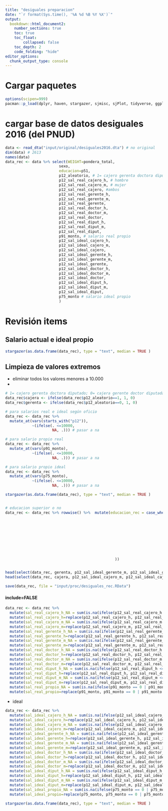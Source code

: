 ```yaml
---
title: "desiguales preparacion"
date: "`r format(Sys.time(), '%A %d %B %Y %X')`"
output:
  bookdown::html_document2:
    number_sections: true
    toc: true
    toc_float:
        collapsed: false
    toc_depth: 2
    code_folding: "hide"
editor_options:
  chunk_output_type: console
---
```


# Cargar paquetes

```r
options(scipen=999)
pacman::p_load(dplyr, haven, stargazer, sjmisc, sjPlot, tidyverse, ggplot2)
```

# cargar base de datos desiguales 2016 (del PNUD)

```r
data <- read_dta("input/original/desiguales2016.dta") # no original
dim(data) # 2613
names(data)
data_rec <- data %>% select(WEIGHT=pondera_total,
                        sexo,
                        educacion=p51,
                        p12_aleatorio, # 1= cajero gerenta doctora diputado; 0= cajera gerente doctor diputada
                        p12_sal_real_cajero_h, # hombre
                        p12_sal_real_cajero_m, # mujer
                        p12_sal_real_cajero, #ambos
                        p12_sal_real_gerente_h,
                        p12_sal_real_gerente_m,
                        p12_sal_real_gerente,
                        p12_sal_real_doctor_h,
                        p12_sal_real_doctor_m,
                        p12_sal_real_doctor,
                        p12_sal_real_diput_h,
                        p12_sal_real_diput_m,
                        p12_sal_real_diput,
                        p91_monto, # salario real propio
                        p12_sal_ideal_cajero_h,
                        p12_sal_ideal_cajero_m,
                        p12_sal_ideal_cajero,
                        p12_sal_ideal_gerente_h,
                        p12_sal_ideal_gerente_m,
                        p12_sal_ideal_gerente,
                        p12_sal_ideal_doctor_h,
                        p12_sal_ideal_doctor_m,
                        p12_sal_ideal_doctor,
                        p12_sal_ideal_diput_h,
                        p12_sal_ideal_diput_m,
                        p12_sal_ideal_diput,
                        p75_monto # salario ideal propio
                        )

```

# Revisión items

## Salario actual e ideal propio
```r
stargazer(as.data.frame(data_rec), type = "text", median = TRUE )
```

## Limpieza de valores extremos

- eliminar todos los valores menores a 10.000
- 

```r
# 1= cajero gerenta doctora diputado; 0= cajera gerente doctor diputada
data_rec$cajera <- ifelse(data_rec$p12_aleatorio==1, 1, 0)
data_rec$gerenta <- ifelse(data_rec$p12_aleatorio==0, 1, 0)

# para salarios real e ideal según oficio
data_rec <- data_rec %>% 
  mutate_at(vars(starts_with("p12")),
            ~(ifelse(. <=10000, 
                     NA, .))) # pasar a na

# para salario propio real
data_rec <- data_rec %>% 
  mutate_at(vars(p91_monto),
            ~(ifelse(. <=10000, 
                     NA, .))) # pasar a na

# para salario propio ideal
data_rec <- data_rec %>% 
  mutate_at(vars(p75_monto),
            ~(ifelse(. <=10000, 
                     NA, .))) # pasar a na

stargazer(as.data.frame(data_rec), type = "text", median = TRUE )


# educacion superior o no
data_rec <- data_rec %>% rowwise() %>%  mutate(educacion_rec = case_when(educacion==1~0,
                                                                         educacion==2~0,
                                                                         educacion==3~0,
                                                                         educacion==4~0,
                                                                         educacion==5~0,
                                                                         educacion==6~0,
                                                                         educacion==7~1,
                                                                         educacion==8~1,
                                                                         educacion==9~1,
                                                                         TRUE~NA
                                                 ))


head(select(data_rec, gerenta, p12_sal_ideal_gerente_m, p12_sal_ideal_gerente_h, p12_sal_real_gerente_m, p12_sal_real_gerente_h))
head(select(data_rec, cajera, p12_sal_ideal_cajero_m, p12_sal_ideal_cajero_h, p12_sal_real_cajero_m, p12_sal_real_cajero_h))

```


```r
save(data_rec, file = "input/proc/desiguales_rec.RData")
```



#### include=FALSE

```r
data_rec <- data_rec %>%
  mutate(sal_real_cajero_h_NA = sum(is.na(ifelse(p12_sal_real_cajero_h <= 2500000 | p12_sal_real_cajero_h==0, NA, p12_sal_real_cajero_h))) - sum(is.na(p12_sal_real_cajero_h))) %>%
  mutate(sal_real_cajero_h=replace(p12_sal_real_cajero_h, p12_sal_real_cajero_h >= 2500000 | p12_sal_real_cajero_h==0, NA)) %>%
  mutate(sal_real_cajero_m_NA = sum(is.na(ifelse(p12_sal_real_cajero_m <= 2500000 | p12_sal_real_cajero_m==0, NA, p12_sal_real_cajero_m))) - sum(is.na(p12_sal_real_cajero_h))) %>%
  mutate(sal_real_cajero_m=replace(p12_sal_real_cajero_m, p12_sal_real_cajero_m >= 2500000 | p12_sal_real_cajero_m==0, NA)) %>% 
  mutate(sal_real_gerente_h_NA = sum(is.na(ifelse(p12_sal_real_gerente_h <= 35000000 | p12_sal_real_gerente_h==0, NA, p12_sal_real_gerente_h))) - sum(is.na(p12_sal_real_gerente_h))) %>%
  mutate(sal_real_gerente_h=replace(p12_sal_real_gerente_h, p12_sal_real_gerente_h >= 35000000 | p12_sal_real_gerente_h==0, NA)) %>% 
  mutate(sal_real_gerente_m_NA = sum(is.na(ifelse(p12_sal_real_gerente_m <= 35000000 | p12_sal_real_gerente_m==0, NA, p12_sal_real_gerente_m))) - sum(is.na(p12_sal_real_gerente_m))) %>%
  mutate(sal_real_gerente_m=replace(p12_sal_real_gerente_m, p12_sal_real_gerente_m >= 35000000 | p12_sal_real_gerente_m==0, NA))%>% 
  mutate(sal_real_doctor_h_NA = sum(is.na(ifelse(p12_sal_real_doctor_h <= 24000000 | p12_sal_real_doctor_h==0, NA, p12_sal_real_doctor_h))) - sum(is.na(p12_sal_real_doctor_h))) %>%
  mutate(sal_real_doctor_h=replace(p12_sal_real_doctor_h, p12_sal_real_doctor_h >= 24000000 | p12_sal_real_doctor_h==0, NA)) %>% 
  mutate(sal_real_doctor_m_NA = sum(is.na(ifelse(p12_sal_real_doctor_m <= 24000000 | p12_sal_real_doctor_m==0, NA, p12_sal_real_doctor_m))) - sum(is.na(p12_sal_real_doctor_m))) %>%
  mutate(sal_real_doctor_m=replace(p12_sal_real_doctor_m, p12_sal_real_doctor_m >= 24000000 | p12_sal_real_doctor_m==0, NA))%>% 
  mutate(sal_real_diput_h_NA = sum(is.na(ifelse(p12_sal_real_diput_h <= 22000000 | p12_sal_real_diput_h==0, NA, p12_sal_real_diput_h))) - sum(is.na(p12_sal_real_diput_h))) %>%
  mutate(sal_real_diput_h=replace(p12_sal_real_diput_h, p12_sal_real_diput_h >= 22000000 | p12_sal_real_diput_h==0, NA)) %>% 
  mutate(sal_real_diput_m_NA = sum(is.na(ifelse(p12_sal_real_diput_m <= 22000000 | p12_sal_real_diput_m==0, NA, p12_sal_real_diput_m))) - sum(is.na(p12_sal_real_diput_m))) %>%
  mutate(sal_real_diput_m=replace(p12_sal_real_diput_m, p12_sal_real_diput_m >= 22000000 | p12_sal_real_diput_m==0, NA)) %>% 
  mutate(sal_real_propio_NA = sum(is.na(ifelse(p91_monto == 0 | p91_monto == 88 | p91_monto==99, NA, p91_monto))) - sum(is.na(p91_monto))) %>% 
  mutate(sal_real_propio=replace(p91_monto, p91_monto == 0 | p91_monto == 88 | p91_monto==99, NA))
```

* ideal
```r
data_rec <- data_rec %>%
  mutate(sal_ideal_cajero_h_NA = sum(is.na(ifelse(p12_sal_ideal_cajero_h <= 2500000 | p12_sal_ideal_cajero_h==0, NA, p12_sal_ideal_cajero_h))) - sum(is.na(p12_sal_ideal_cajero_h))) %>%
  mutate(sal_ideal_cajero_h=replace(p12_sal_ideal_cajero_h, p12_sal_ideal_cajero_h >= 2500000 | p12_sal_ideal_cajero_h==0, NA)) %>%
  mutate(sal_ideal_cajero_m_NA = sum(is.na(ifelse(p12_sal_ideal_cajero_m <= 2500000 | p12_sal_ideal_cajero_m==0, NA, p12_sal_ideal_cajero_m))) - sum(is.na(p12_sal_ideal_cajero_h))) %>%
  mutate(sal_ideal_cajero_m=replace(p12_sal_ideal_cajero_m, p12_sal_ideal_cajero_m >= 2500000 | p12_sal_ideal_cajero_m==0, NA)) %>% 
  mutate(sal_ideal_gerente_h_NA = sum(is.na(ifelse(p12_sal_ideal_gerente_h <= 32000000 | p12_sal_ideal_gerente_h==0, NA, p12_sal_ideal_gerente_h))) - sum(is.na(p12_sal_ideal_gerente_h))) %>%
  mutate(sal_ideal_gerente_h=replace(p12_sal_ideal_gerente_h, p12_sal_ideal_gerente_h >= 32000000 | p12_sal_ideal_gerente_h==0, NA)) %>% 
  mutate(sal_ideal_gerente_m_NA = sum(is.na(ifelse(p12_sal_ideal_gerente_m <= 32000000 | p12_sal_ideal_gerente_m==0, NA, p12_sal_ideal_gerente_m))) - sum(is.na(p12_sal_ideal_gerente_m))) %>%
  mutate(sal_ideal_gerente_m=replace(p12_sal_ideal_gerente_m, p12_sal_ideal_gerente_m >= 32000000 | p12_sal_ideal_gerente_m==0, NA))%>% 
  mutate(sal_ideal_doctor_h_NA = sum(is.na(ifelse(p12_sal_ideal_doctor_h <= 30000000 | p12_sal_ideal_doctor_h==0, NA, p12_sal_ideal_doctor_h))) - sum(is.na(p12_sal_ideal_doctor_h))) %>%
  mutate(sal_ideal_doctor_h=replace(p12_sal_ideal_doctor_h, p12_sal_ideal_doctor_h >= 30000000 | p12_sal_ideal_doctor_h==0, NA)) %>% 
  mutate(sal_ideal_doctor_m_NA = sum(is.na(ifelse(p12_sal_ideal_doctor_m <= 30000000 | p12_sal_ideal_doctor_m==0, NA, p12_sal_ideal_doctor_m))) - sum(is.na(p12_sal_ideal_doctor_m))) %>%
  mutate(sal_ideal_doctor_m=replace(p12_sal_ideal_doctor_m, p12_sal_ideal_doctor_m >= 30000000 | p12_sal_ideal_doctor_m==0, NA))%>% 
  mutate(sal_ideal_diput_h_NA = sum(is.na(ifelse(p12_sal_ideal_diput_h <= 11000000 | p12_sal_ideal_diput_h==0, NA, p12_sal_ideal_diput_h))) - sum(is.na(p12_sal_ideal_diput_h))) %>%
  mutate(sal_ideal_diput_h=replace(p12_sal_ideal_diput_h, p12_sal_ideal_diput_h >= 11000000 | p12_sal_ideal_diput_h==0, NA)) %>% 
  mutate(sal_ideal_diput_m_NA = sum(is.na(ifelse(p12_sal_ideal_diput_m <= 11000000 | p12_sal_ideal_diput_m==0, NA, p12_sal_ideal_diput_m))) - sum(is.na(p12_sal_ideal_diput_m))) %>%
  mutate(sal_ideal_diput_m=replace(p12_sal_ideal_diput_m, p12_sal_ideal_diput_m >= 11000000 | p12_sal_ideal_diput_m==0, NA)) %>% 
  mutate(sal_ideal_propio_NA = sum(is.na(ifelse(p75_monto == 0 | p75_monto == 88 | p75_monto==99, NA, p75_monto))) - sum(is.na(p75_monto))) %>% 
  mutate(sal_ideal_propio=replace(p75_monto, p75_monto == 0 | p75_monto == 88 | p75_monto==99, NA))

stargazer(as.data.frame(data_rec), type = "text", median = TRUE )

```

